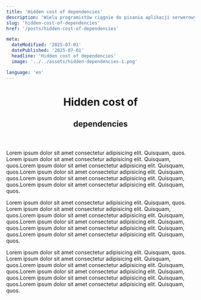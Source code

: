 ```yaml
---
title: 'Hidden cost of dependencies'
description: 'Wielu programistów ciągnie do pisania aplikacji serwerowych w Node.js z'
slug: 'hidden-cost-of-dependencies'
href: '/posts/hidden-cost-of-dependencies'

meta:
  dateModified: '2025-07-01'
  datePublished: '2025-07-01'
  headline: 'Hidden cost of dependencies'
  image: '../../assets/hidden-dependencies-1.png'

language: 'en'
---
```



<header className="text-theme-black dark:text-theme-white not-prose font-black">
  <h1 className="text-6xl uppercase">Hidden cost of</h1>
  <h2 className="devmint-title text-5xl uppercase sm:text-6xl md:text-8xl">dependencies</h2>
</header>

Lorem ipsum dolor sit amet consectetur adipisicing elit. Quisquam, quos. Lorem ipsum dolor sit amet consectetur adipisicing
elit. Quisquam, quos.Lorem ipsum dolor sit amet consectetur adipisicing elit. Quisquam, quos.Lorem ipsum dolor sit amet
consectetur adipisicing elit. Quisquam, quos.Lorem ipsum dolor sit amet consectetur adipisicing elit. Quisquam, quos.Lorem ipsum
dolor sit amet consectetur adipisicing elit. Quisquam, quos.

<Picture src={image1} alt="Hidden cost of dependencies" title="Everything looks good until you don\'t look behind the wall" />

Lorem ipsum dolor sit amet consectetur adipisicing elit. Quisquam, quos. Lorem ipsum dolor sit amet consectetur adipisicing
elit. Quisquam, quos.Lorem ipsum dolor sit amet consectetur adipisicing elit. Quisquam, quos.Lorem ipsum dolor sit amet
consectetur adipisicing elit. Quisquam, quos.Lorem ipsum dolor sit amet consectetur adipisicing elit. Quisquam, quos.Lorem ipsum
dolor sit amet consectetur adipisicing elit. Quisquam, quos.

<Picture src={image2} alt="Hidden cost of dependencies" />

Lorem ipsum dolor sit amet consectetur adipisicing elit. Quisquam, quos. Lorem ipsum dolor sit amet consectetur adipisicing
elit. Quisquam, quos.Lorem ipsum dolor sit amet consectetur adipisicing elit. Quisquam, quos.Lorem ipsum dolor sit amet
consectetur adipisicing elit. Quisquam, quos.Lorem ipsum dolor sit amet consectetur adipisicing elit. Quisquam, quos.Lorem ipsum
dolor sit amet consectetur adipisicing elit. Quisquam, quos.

<Picture src={image3} alt="Hidden cost of dependencies" />
